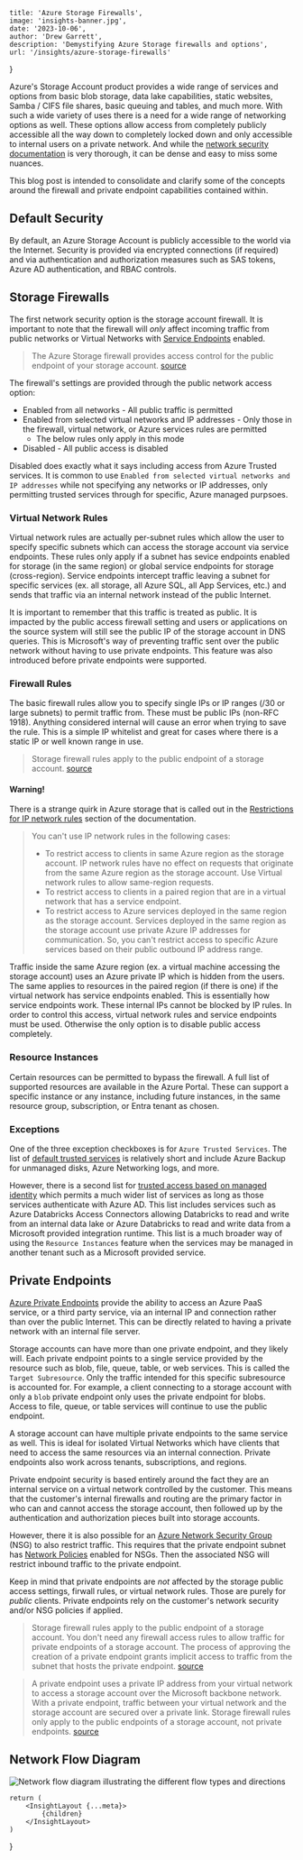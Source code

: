 
    title: 'Azure Storage Firewalls',
    image: 'insights-banner.jpg',
    date: '2023-10-06',
    author: 'Drew Garrett',
    description: 'Demystifying Azure Storage firewalls and options',
    url: '/insights/azure-storage-firewalls'
}

Azure's Storage Account product provides a wide range of services and options from basic blob storage, data lake capabilities, static websites, Samba / CIFS file shares, basic queuing and tables, and much more. With such a wide variety of uses there is a need for a wide range of networking options as well. These options allow access from completely publicly accessible all the way down to completely locked down and only accessible to internal users on a private network. And while the [network security documentation](https://learn.microsoft.com/en-us/azure/storage/common/storage-network-security) is very thorough, it can be dense and easy to miss some nuances.

This blog post is intended to consolidate and clarify some of the concepts around the firewall and private endpoint capabilities contained within.

## Default Security

By default, an Azure Storage Account is publicly accessible to the world via the Internet. Security is provided via encrypted connections (if required) and via authentication and authorization measures such as SAS tokens, Azure AD authentication, and RBAC controls.

## Storage Firewalls

The first network security option is the storage account firewall. It is important to note that the firewall will *only* affect incoming traffic from public networks or Virtual Networks with [Service Endpoints](https://learn.microsoft.com/en-us/azure/virtual-network/virtual-network-service-endpoints-overview) enabled.

> The Azure Storage firewall provides access control for the public endpoint of your storage account. [source](https://learn.microsoft.com/en-us/azure/storage/common/storage-network-security?tabs=azure-portal#:~:text=The%20Azure%20Storage%20firewall%20provides%20access%20control%20for%20the%20public%20endpoint%20of%20your%20storage%20account.)

The firewall's settings are provided through the public network access option:

* Enabled from all networks - All public traffic is permitted
* Enabled from selected virtual networks and IP addresses - Only those in the firewall, virtual network, or Azure services rules are permitted
  * The below rules only apply in this mode
* Disabled - All public access is disabled

Disabled does exactly what it says including access from Azure Trusted services. It is common to use `Enabled from selected virtual networks and IP addresses` while not specifying any networks or IP addresses, only permitting trusted services through for specific, Azure managed purpsoes.

### Virtual Network Rules

Virtual network rules are actually per-subnet rules which allow the user to specify specific subnets which can access the storage account via service endpoints. These rules only apply if a subnet has sevice endpoints enabled for storage (in the same region) or global service endpoints for storage (cross-region). Service endpoints intercept traffic leaving a subnet for specific services (ex. all storage, all Azure SQL, all App Services, etc.) and sends that traffic via an internal network instead of the public Internet.

It is important to remember that this traffic is treated as public. It is impacted by the public access firewall setting and users or applications on the source system will still see the public IP of the storage account in DNS queries. This is Microsoft's way of preventing traffic sent over the public network without having to use private endpoints. This feature was also introduced before private endpoints were supported.

### Firewall Rules

The basic firewall rules allow you to specify single IPs or IP ranges (/30 or large subnets) to permit traffic from. These must be public IPs (non-RFC 1918). Anything considered internal will cause an error when trying to save the rule. This is a simple IP whitelist and great for cases where there is a static IP or well known range in use.

> Storage firewall rules apply to the public endpoint of a storage account. [source](https://learn.microsoft.com/en-us/azure/storage/common/storage-network-security?tabs=azure-portal#:~:text=Storage%20firewall%20rules%20apply%20to%20the%20public%20endpoint%20of%20a%20storage%20account.)

#### Warning!

There is a strange quirk in Azure storage that is called out in the [Restrictions for IP network rules](https://learn.microsoft.com/en-us/azure/storage/common/storage-network-security?tabs=azure-portal#restrictions-for-ip-network-rules) section of the documentation.

> You can't use IP network rules in the following cases:
>
> * To restrict access to clients in same Azure region as the storage account. IP network rules have no effect on requests that originate from the same Azure region as the storage account. Use Virtual network rules to allow same-region requests.
> * To restrict access to clients in a paired region that are in a virtual network that has a service endpoint.
> * To restrict access to Azure services deployed in the same region as the storage account. Services deployed in the same region as the storage account use private Azure IP addresses for communication. So, you can't restrict access to specific Azure services based on their public outbound IP address range.

Traffic inside the same Azure region (ex. a virtual machine accessing the storage account) uses an Azure private IP which is hidden from the users. The same applies to resources in the paired region (if there is one) if the virtual network has service endpoints enabled. This is essentially how service endpoints work. These internal IPs cannot be blocked by IP rules. In order to control this access, virtual network rules and service endpoints must be used. Otherwise the only option is to disable public access completely.

### Resource Instances

Certain resources can be permitted to bypass the firewall. A full list of supported resources are available in the Azure Portal. These can support a specific instance or any instance, including future instances, in the same resource group, subscription, or Entra tenant as chosen.

### Exceptions

One of the three exception checkboxes is for `Azure Trusted Services`. The list of [default trusted services](https://learn.microsoft.com/en-us/azure/storage/common/storage-network-security?tabs=azure-portal#trusted-access-for-resources-registered-in-your-subscription) is relatively short and include Azure Backup for unmanaged disks, Azure Networking logs, and more.

However, there is a second list for [trusted access based on managed identity](https://learn.microsoft.com/en-us/azure/storage/common/storage-network-security?tabs=azure-portal#trusted-access-based-on-a-managed-identity) which permits a much wider list of services as long as those services authenticate with Azure AD. This list includes services such as Azure Databricks Access Connectors allowing Databricks to read and write from an internal data lake or Azure Databricks to read and write data from a Microsoft provided integration runtime. This list is a much broader way of using the `Resource Instances` feature when the services may be managed in another tenant such as a Microsoft provided service.

## Private Endpoints

[Azure Private Endpoints](https://learn.microsoft.com/en-us/azure/private-link/private-endpoint-overview) provide the ability to access an Azure PaaS service, or a third party service, via an internal IP and connection rather than over the public Internet. This can be directly related to having a private network with an internal file server.

Storage accounts can have more than one private endpoint, and they likely will. Each private endpoint points to a single service provided by the resource such as blob, file, queue, table, or web services. This is called the `Target Subresource`. Only the traffic intended for this specific subresource is accounted for. For example, a client connecting to a storage account with only a `blob` private endpoint only uses the private endpoint for blobs. Access to file, queue, or table services will continue to use the public endpoint.

A storage account can have multiple private endpoints to the same service as well. This is ideal for isolated Virtual Networks which have clients that need to access the same resources via an internal connection. Private endpoints also work across tenants, subscriptions, and regions.

Private endpoint security is based entirely around the fact they are an internal service on a virtual network controlled by the customer. This means that the customer's internal firewalls and routing are the primary factor in who can and cannot access the storage account, then followed up by the authentication and authorization pieces built into storage accounts.

However, there it is also possible for an [Azure Network Security Group](https://learn.microsoft.com/en-us/azure/virtual-network/network-security-groups-overview) (NSG) to also restrict traffic. This requires that the private endpoint subnet has [Network Policies](https://learn.microsoft.com/en-us/azure/private-link/disable-private-endpoint-network-policy) enabled for NSGs. Then the associated NSG will restrict inbound traffic to the private endpoint.

Keep in mind that private endpoints are *not* affected by the storage public access settings, firwall rules, or virtual network rules. Those are purely for _public_ clients. Private endpoints rely on the customer's network security and/or NSG policies if applied.

> Storage firewall rules apply to the public endpoint of a storage account. You don't need any firewall access rules to allow traffic for private endpoints of a storage account. The process of approving the creation of a private endpoint grants implicit access to traffic from the subnet that hosts the private endpoint. [source](https://learn.microsoft.com/en-us/azure/storage/common/storage-network-security?tabs=azure-portal#:~:text=Storage%20firewall%20rules%20apply,hosts%20the%20private%20endpoint.)

> A private endpoint uses a private IP address from your virtual network to access a storage account over the Microsoft backbone network. With a private endpoint, traffic between your virtual network and the storage account are secured over a private link. Storage firewall rules only apply to the public endpoints of a storage account, not private endpoints. [source](https://learn.microsoft.com/en-us/azure/storage/common/storage-network-security?tabs=azure-portal#:~:text=A%20private%20endpoint%20uses,account%2C%20not%20private%20endpoints.)

## Network Flow Diagram

![Network flow diagram illustrating the different flow types and directions](/assets/insights/azure-storage-firewalls/azure-storage-firewalls.drawio.svg)

    return (
        <InsightLayout {...meta}>
            {children}
        </InsightLayout>
    )
}
